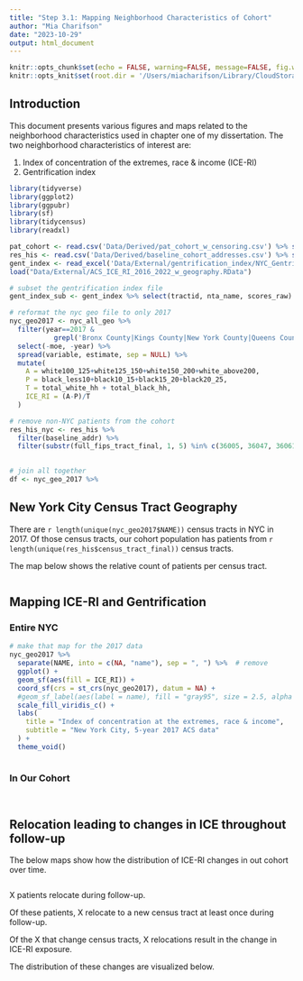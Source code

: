 ```yaml
---
title: "Step 3.1: Mapping Neighborhood Characteristics of Cohort"
author: "Mia Charifson"
date: "2023-10-29"
output: html_document
---
```


```r
knitr::opts_chunk$set(echo = FALSE, warning=FALSE, message=FALSE, fig.width=6, fig.height = 4)
knitr::opts_knit$set(root.dir = '/Users/miacharifson/Library/CloudStorage/OneDrive-NYULangoneHealth/Charifson Dissertation/')
```

## Introduction

This document presents various figures and maps related to the neighborhood characteristics used in chapter one of my dissertation. The two neighborhood characteristics of interest are:

(1) Index of concentration of the extremes, race & income (ICE-RI)
(2) Gentrification index

```r
library(tidyverse)
library(ggplot2)
library(ggpubr)
library(sf)
library(tidycensus)
library(readxl)
```

```r
pat_cohort <- read.csv('Data/Derived/pat_cohort_w_censoring.csv') %>% select(-X)
res_his <- read.csv('Data/Derived/baseline_cohort_addresses.csv') %>% select(-X)
gent_index <- read_excel('Data/External/gentrification_index/NYC_Gentrification_2000_16.xlsx', 1)
load("Data/External/ACS_ICE_RI_2016_2022_w_geography.RData")
```

```r
# subset the gentrification index file
gent_index_sub <- gent_index %>% select(tractid, nta_name, scores_raw)

# reformat the nyc geo file to only 2017
nyc_geo2017 <- nyc_all_geo %>% 
  filter(year==2017 & 
           grepl('Bronx County|Kings County|New York County|Queens County|Richmond County', NAME)) %>%
  select(-moe, -year) %>% 
  spread(variable, estimate, sep = NULL) %>% 
  mutate(
    A = white100_125+white125_150+white150_200+white_above200,
    P = black_less10+black10_15+black15_20+black20_25,
    T = total_white_hh + total_black_hh,
    ICE_RI = (A-P)/T
  )

# remove non-NYC patients from the cohort
res_his_nyc <- res_his %>%
  filter(baseline_addr) %>%
  filter(substr(full_fips_tract_final, 1, 5) %in% c(36005, 36047, 36061, 36081, 36085))
  

# join all together
df <- nyc_geo_2017 %>%
```

## New York City Census Tract Geography

There are `r length(unique(nyc_geo2017$NAME))` census tracts in NYC in 2017. Of those census tracts, our cohort population has patients from `r length(unique(res_his$census_tract_final))` census tracts. 

The map below shows the relative count of patients per census tract. 

```r
```

## Mapping ICE-RI and Gentrification

### Entire NYC

```r
# make that map for the 2017 data
nyc_geo2017 %>%
  separate(NAME, into = c(NA, "name"), sep = ", ") %>%  # remove
  ggplot() +
  geom_sf(aes(fill = ICE_RI)) +
  coord_sf(crs = st_crs(nyc_geo2017), datum = NA) + 
  #geom_sf_label(aes(label = name), fill = "gray95", size = 2.5, alpha = 0.9) +
  scale_fill_viridis_c() +
  labs(
    title = "Index of concentration at the extremes, race & income",
    subtitle = "New York City, 5-year 2017 ACS data"
  ) +
  theme_void()
```

```r
```

### In Our Cohort

```r
```

```r
```

## Relocation leading to changes in ICE throughout follow-up

The below maps show how the distribution of ICE-RI changes in out cohort over time.

```r

```

X patients relocate during follow-up. 

Of these patients, X relocate to a new census tract at least once during follow-up. 

Of the X that change census tracts, X relocations result in the change in ICE-RI exposure. 

The distribution of these changes are visualized below. 

```r

```
